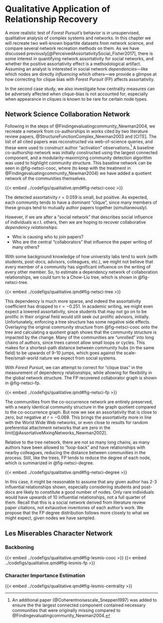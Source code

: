 # Qualitative Application of Relationship Recovery

A more realistic test of _Forest Pursuit's_ behavior is in unsupervised, qualitative analysis of complex systems and networks.
In this chapter we will recreate two well-known bipartite datasets from network science, and compare several network recreation methods on them.
As we have discussed previously[@PerceivedAssortativitySocial_Fisher2017], there is some interest in quantifying network assortativity for social networks, and whether the positive assortativity effect is a methodological artifact.
Assuming an analyst is interested in social network _dependencies_---like which nodes are directly _influencing_ which others---we provide a glimpse at how correcting for clique bias with _Forest Pursuit_ (FP) affects assortativity. 

In the second case study, we also investigate how centrality measures can be adversely affected when clique-bias is not accounted for, especially when appearance in cliques is known to be rare for certain node types. 


## Network Science Collaboration Network

Following in the steps of @Findingevaluatingcommunity_Newman2004, we recreate a network from co-authorships in works cited by two literature review papers, @StructureFunctionComplex_Newman2003 and [CITE].
The list of all cited papers was reconstructed via web-of-science queries, and these were used to construct author "activation" observations.^[
  An additional paper (@Coherentnoisescale_Sneppen1997) was added to ensure the the largest connected component contained necessary communities that were originally missing compared to @Findingevaluatingcommunity_Newman2004.
]
A baseline co-authorship network was initially constructed using the largest connected component, and a modularity-maximizing community detection algorithm was used to highlight community structure.
This baseline network can be seen in @fig-netsci-cooc, where (to keep with the treatment in @Findingevaluatingcommunity_Newman2004) we have added a quotient network of the communities themselves.

{{< embed ../codefigs/qualitative.qmd#fig-netsci-cooc >}}

The detected assortativity $r=0.059$ is small, but positive.
As expected, each community tends to have a dominant "clique", since many members of these groups tend to mutually author papers together (simultaneously). 

However, if we are after a "social network" that describes social influence of individuals w.r.t. others, then we are hoping to recover collaborative _dependency relationships_.

- Who is causing who to join papers?
- Who are the central "collaborators" that influence the paper writing of many others?

With some background knowledge of how university labs tend to work (with students, post-docs, advisors, colleagues, etc.), we might not believe that every member of a community has significant influence on the writing of every other member. 
So, to estimate a dependency network of collaboration relationships, we could turn to a Chow-Liu tree, which is shown in @fig-netsci-tree.

{{< embed ../codefigs/qualitative.qmd#fig-netsci-tree >}}

This dependency is much more sparse, and indeed the assortativity coefficient has dropped to $r=-0.251$.
In academic writing, we might even expect a lowered assortativity, since students that may not go on to be prolific in their original field would still seek out prolific advisors, initially.
Unfortunately, enforcing a tree structure has some negative side effects. 
Overlaying the original community structure from @fig-netsci-cooc onto the tree and calculating a quotient graph shows that the community structure is impacted by the change.
Many of the communities are "unrolled" into long chains of authors, since trees cannot allow small loops or cycles. 
This makes for a shortest-path distance between community hubs (in the same field) to be upwards of 9-10 jumps, which goes against the scale-free/small-world nature we expect from social systems. 

With _Forest Pursuit_, we can attempt to correct for "clique bias" in the measurement of dependency relationships, while allowing for flexibility in the global network structure.
The FP recovered collaborator graph is shown in @fig-netsci-fp.  

{{< embed ../codefigs/qualitative.qmd#fig-netsci-fp >}}

The communities from the co-occurrence network are entirely preserved, with a nearly identical community structure in the graph quotient compared to the co-occurrence graph.
But now we see an assortativity that is close to zero, but negative at $r=-0.069$.
This brings the assortativity more in line with the World Wide Web networks, or even close to results for random preferential attachment networks that are zero in the limit[@AssortativeMixingNetworks_Newman2002].

Relative to the tree network, there are not so many long chains, as many authors have been allowed to "loop-back" and have relationships with nearby colleagues, reducing the distance between communities in the process.
Still, like the trees, FP tends to reduce the degree of each node, which is summarized in @fig-netsci-degree. 

{{< embed ../codefigs/qualitative.qmd#fig-netsci-degree >}}

In this case, it might be reasonable to assume that any given author has 2-3 influential relationships shown, especially considering students and post-docs are likely to constitute a good number of nodes.
Only rare individuals would have upwards of 10 influential relationships, not a full quarter of them. 
Recall that this is a social network derived from literature review paper citations, not exhaustive inventories of each author's work.
We propose that the FP degree distribution follows more closely to what we might expect, given nodes we have sampled. 

## Les Miserables Character Network

### Backboning

{{< embed ../codefigs/qualitative.qmd#fig-lesmis-cooc >}}
{{< embed ../codefigs/qualitative.qmd#fig-lesmis-fp >}}

### Character Importance Estimation

{{< embed ../codefigs/qualitative.qmd#fig-lesmis-centrality >}}

